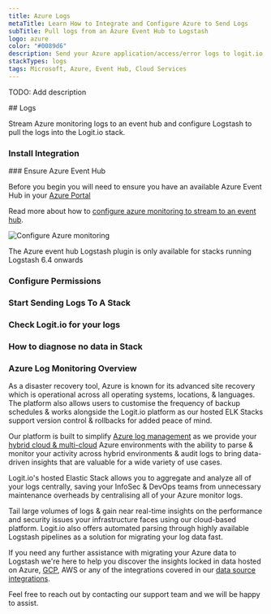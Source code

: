 ```yaml
---
title: Azure Logs
metaTitle: Learn How to Integrate and Configure Azure to Send Logs
subTitle: Pull logs from an Azure Event Hub to Logstash
logo: azure
color: "#0089d6"
description: Send your Azure application/access/error logs to logit.io via logstash using the instructions below and begin searching your data
stackTypes: logs
tags: Microsoft, Azure, Event Hub, Cloud Services
---
```


TODO: Add description

<Steps>
  ## Logs

  Stream Azure monitoring logs to an event hub and configure Logstash to pull the logs into the Logit.io stack.
  
  ### Install Integration
  <InstallIntegration/>
  ### Ensure Azure Event Hub

  Before you begin you will need to ensure you have an available 
  Azure Event Hub in your [Azure Portal](https://portal.azure.com/)

  Read more about how to [configure azure monitoring to stream to 
  an event hub](https://docs.microsoft.com/en-us/azure/azure-monitor/platform/stream-monitoring-data-event-hubs).

  ![Configure Azure monitoring](@/images/integrations/azure-container-activity-logs/container_activity_logs_step_event_hub.png)

  <Callout type="info">
    The Azure event hub Logstash plugin is only available for stacks running Logstash 6.4 onwards 
  </Callout>

  ### Configure Permissions

  <AzureConfiguration />

  ### Start Sending Logs To A Stack

  <AzureInput stackType="logs" utmMedium="logs" utmCampaign="azure" type="azure_event_hub" />

  ### Check Logit.io for your logs

  <LaunchStack utmMedium="logs" utmCampaign="azure" source="azure" />

  ### How to diagnose no data in Stack

  <DiagnoseNoData />

</Steps>

### Azure Log Monitoring Overview

As a disaster recovery tool, Azure is known for its advanced site recovery 
which is operational across all operating systems, locations, & languages. 
The platform also allows users to customise the frequency of backup schedules 
& works alongside the Logit.io platform as our hosted ELK Stacks support 
version control & rollbacks for added peace of mind.

Our platform is built to 
simplify [Azure log management](https://logit.io/solutions/azure-logging) as 
we provide your [hybrid cloud & multi-cloud](https://logit.io/solutions/monitoring/cloud-monitoring) Azure 
environments with the ability to parse & monitor your activity across 
hybrid environments & audit logs to bring data-driven insights that 
are valuable for a wide variety of use cases.

Logit.io's hosted Elastic Stack allows you to aggregate and analyze 
all of your logs centrally, saving your InfoSec & DevOps teams from 
unnecessary maintenance overheads by centralising all of your Azure monitor logs.

Tail large volumes of logs & gain near real-time insights on the performance 
and security issues your infrastructure faces using our cloud-based platform. 
Logit.io also offers automated parsing through highly available Logstash 
pipelines as a solution for migrating your log data fast.

If you need any further assistance with migrating your Azure data to 
Logstash we're here to help you discover the insights locked in data hosted on 
Azure, [GCP](/integrations/log-management/google-cloud/operations), AWS or any 
of the integrations covered in our [data source integrations](/integrations). 

Feel free to reach out by contacting our support 
team <IntercomButton text="via live chat" /> and we will be happy to assist.